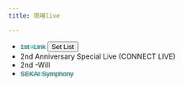 ```yaml
---
title: 現場live

---
```


- <button class="link" onclick="window.open('https://pjsekai.sega.jp/colorfullive/1st-link/index.html', 'blank')" type="button">1st -Link</button><button type="button">Set List</button>
- 2nd Anniversary Special Live (CONNECT LIVE)
- 2nd -Will
- <button class="link" onclick="window.open('https://pjsekai.sega.jp/sekaisymphony/index.html', 'blank')" type="button">SEKAI Symphony</button>

<style>

    .link{
        border: none;
        text-decoration: none;
        position: relative;
        color: #5a5a5a;
        background-color:transparent;
        padding: 0px;   
    }
  
    .link:hover::before{
        bottom: 0;
        height: 100%;
    }
  
    .link::before {
        content: '';
        background-color:#B5EAEA;
        position: absolute;
        left: 0;
        bottom: 3px;
        width: 100%;
        height: 8px;
        z-index: -1;
        transition: all .3s ease-in-out;
    }

    /*button:hover{
        background-color:#B5EAEA;
        color: #5a5a5a;
        height: 100%;
    }*/
</style>